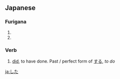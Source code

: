 ==Japanese==
===Furigana===
{{furigana|shita}} 
# {{japdef|下|[[below]], [[down]], [[under]], [[low]]}}
# {{japdef|舌|[[tongue]]; [[taste]], [[palate]]}}

===Verb===
# [[did]], to have done. Past / perfect form of [[する]], ''to do''

[[ja:した]]